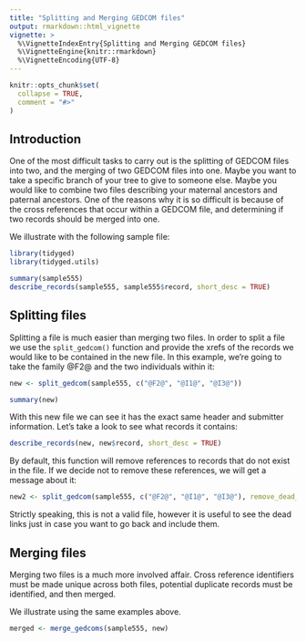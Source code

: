 ```yaml
---
title: "Splitting and Merging GEDCOM files"
output: rmarkdown::html_vignette
vignette: >
  %\VignetteIndexEntry{Splitting and Merging GEDCOM files}
  %\VignetteEngine{knitr::rmarkdown}
  %\VignetteEncoding{UTF-8}
---
```


```r
knitr::opts_chunk$set(
  collapse = TRUE,
  comment = "#>"
)
```

## Introduction

One of the most difficult tasks to carry out is the splitting of GEDCOM files into two, and the merging of two GEDCOM files into one. Maybe you want to take a specific branch of your tree to give to someone else. Maybe you would like to combine two files describing your maternal ancestors and paternal ancestors. One of the reasons why it is so difficult is because of the cross references that occur within a GEDCOM file, and determining if two records should be merged into one.

We illustrate with the following sample file:

```r
library(tidyged)
library(tidyged.utils)

summary(sample555)
describe_records(sample555, sample555$record, short_desc = TRUE)
```

## Splitting files

Splitting a file is much easier than merging two files. In order to split a file we use the `split_gedcom()` function and provide the xrefs of the records we would like to be contained in the new file. In this example, we're going to take the family @F2@ and the two individuals within it:

```r
new <- split_gedcom(sample555, c("@F2@", "@I1@", "@I3@"))

summary(new)
```

With this new file we can see it has the exact same header and submitter information. Let's take a look to see what records it contains:

```r
describe_records(new, new$record, short_desc = TRUE)
```

By default, this function will remove references to records that do not exist in the file. If we decide not to remove these references, we will get a message about it:

```r
new2 <- split_gedcom(sample555, c("@F2@", "@I1@", "@I3@"), remove_dead_refs = FALSE)
```

Strictly speaking, this is not a valid file, however it is useful to see the dead links just in case you want to go back and include them.

## Merging files

Merging two files is a much more involved affair. Cross reference identifiers must be made unique across both files, potential duplicate records must be identified, and then merged.

We illustrate using the same examples above.


```r
merged <- merge_gedcoms(sample555, new)
```




